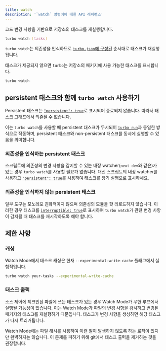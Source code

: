```yaml
---
title: watch
description: '`watch` 명령어에 대한 API 레퍼런스'
---
```


코드 변경 사항을 기반으로 저장소의 태스크를 재실행합니다.

```bash title="Terminal"
turbo watch [tasks]
```

`turbo watch`는 의존성을 인식하므로 [`turbo.json`에 구성된](/docs/reference/configuration) 순서대로 태스크가 재실행됩니다.

태스크가 제공되지 않으면 `turbo`는 저장소의 패키지에 사용 가능한 태스크를 표시합니다.

```bash title="Terminal"
turbo watch
```

## persistent 태스크와 함께 `turbo watch` 사용하기

Persistent 태스크는 [`"persistent": true`](/docs/reference/configuration#persistent)로 표시되어 종료되지 않습니다. 따라서 태스크 그래프에서 의존될 수 없습니다.

이는 `turbo watch`를 사용할 때 persistent 태스크가 무시되어 [`turbo run`](/docs/reference/run)과 동일한 방식으로 작동하며, persistent 태스크와 non-persistent 태스크를 동시에 실행할 수 있음을 의미합니다.

### 의존성을 인식하는 persistent 태스크

스크립트에 의존성의 변경 사항을 감지할 수 있는 내장 watcher(`next dev`와 같은)가 있는 경우 `turbo watch`를 사용할 필요가 없습니다. 대신 스크립트의 내장 watcher를 사용하고 [`"persistent": true`](/docs/reference/configuration#persistent)를 사용하여 태스크를 장기 실행으로 표시하세요.

### 의존성을 인식하지 않는 persistent 태스크

일부 도구는 모노레포 친화적이지 않으며 의존성의 모듈을 핫 리로드하지 않습니다. 이러한 경우 태스크를 [`interruptible: true`](/docs/reference/configuration#interruptible)로 표시하여 `turbo watch`가 관련 변경 사항이 감지될 때 태스크를 재시작하도록 해야 합니다.

## 제한 사항

### 캐싱

Watch Mode에서 태스크 캐싱은 현재 `--experimental-write-cache` 플래그에서 실험적입니다.

```bash title="Terminal"
turbo watch your-tasks --experimental-write-cache
```

### 태스크 출력

소스 제어에 체크인된 파일에 쓰는 태스크가 있는 경우 Watch Mode가 무한 루프에서 실행될 가능성이 있습니다. 이는 Watch Mode가 파일의 변경 사항을 감시하고 변경된 패키지의 태스크를 재실행하기 때문입니다. 태스크가 변경 사항을 생성하면 해당 태스크가 다시 트리거됩니다.

Watch Mode에는 파일 해시를 사용하여 이런 일이 발생하지 않도록 하는 로직이 있지만 완벽하지는 않습니다. 이 문제를 피하기 위해 git에서 태스크 출력을 제거하는 것을 권장합니다.
